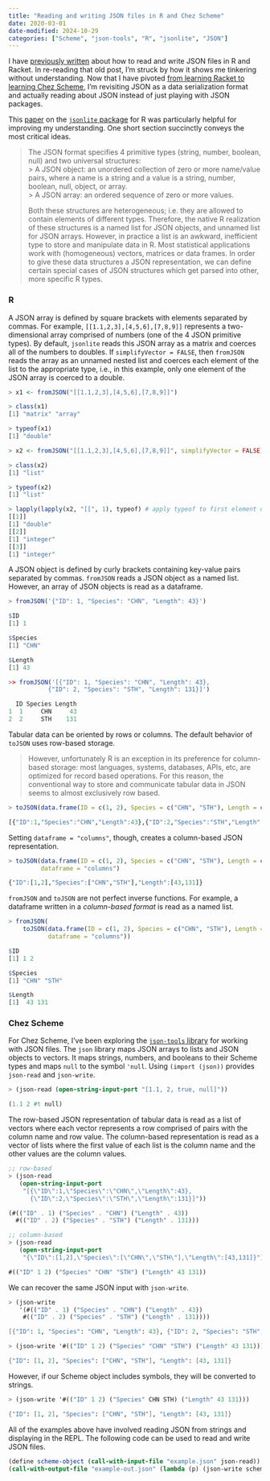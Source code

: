 ```yaml
---
title: "Reading and writing JSON files in R and Chez Scheme"
date: 2020-03-01
date-modified: 2024-10-29
categories: ["Scheme", "json-tools", "R", "jsonlite", "JSON"]
---
```


I have [previously written](/reading-writing-json-files-r-racket/) about how to read and write JSON files in R and Racket. In re-reading that old post, I'm struck by how it shows me tinkering without understanding. Now that I have pivoted [from learning Racket to learning Chez Scheme](/exploring-scheme-implementations/), I'm revisiting JSON as a data serialization format and actually reading about JSON instead of just playing with JSON packages. 

This [paper](https://arxiv.org/pdf/1403.2805.pdf) on the [`jsonlite` package](https://jeroen.cran.dev/jsonlite/index.html) for R was particularly helpful for improving my understanding. One short section succinctly conveys the most critical ideas.

> The JSON format specifies 4 primitive types (string, number, boolean, null) and two universal structures:   
>> A JSON object: an unordered collection of zero or more name/value pairs, where a name is a string and a value is a string, number, boolean, null, object, or array.  
>> A JSON array: an ordered sequence of zero or more values. 
> 
> Both these structures are heterogeneous; i.e. they are allowed to contain elements of different types. Therefore, the native R realization of these structures is a named list for JSON objects, and unnamed list for JSON arrays. However, in practice a list is an awkward, inefficient type to store and manipulate data in R. Most statistical applications work with (homogeneous) vectors, matrices or data frames. In order to give these data structures a JSON representation, we can define certain special cases of JSON structures which get parsed into other, more specific R types. 

### R

A JSON array is defined by square brackets with elements separated by commas. For example, `[[1.1,2,3],[4,5,6],[7,8,9]]` represents a two-dimensional array comprised of numbers (one of the 4 JSON primitive types). By default, `jsonlite` reads this JSON array as a matrix and coerces all of the numbers to doubles. If `simplifyVector = FALSE`, then `fromJSON` reads the array as an unnamed nested list and coerces each element of the list to the appropriate type, i.e., in this example, only one element of the JSON array is coerced to a double. 

``` r
> x1 <- fromJSON("[[1.1,2,3],[4,5,6],[7,8,9]]")

> class(x1)
[1] "matrix" "array" 

> typeof(x1)
[1] "double"

> x2 <- fromJSON("[[1.1,2,3],[4,5,6],[7,8,9]]", simplifyVector = FALSE)

> class(x2)
[1] "list"

> typeof(x2)
[1] "list"

> lapply(lapply(x2, "[[", 1), typeof) # apply typeof to first element of each sub-list
[[1]]
[1] "double"
[[2]]
[1] "integer"
[[3]]
[1] "integer"
```

A JSON object is defined by curly brackets containing key-value pairs separated by commas. `fromJSON` reads a JSON object as a named list. However, an array of JSON objects is read as a dataframe. 

``` r
> fromJSON('{"ID": 1, "Species": "CHN", "Length": 43}')

$ID
[1] 1

$Species
[1] "CHN"

$Length
[1] 43

>> fromJSON('[{"ID": 1, "Species": "CHN", "Length": 43}, 
           {"ID": 2, "Species": "STH", "Length": 131}]')

  ID Species Length
1  1     CHN     43
2  2     STH    131
```

Tabular data can be oriented by rows or columns. The default behavior of `toJSON` uses row-based storage.

>However, unfortunately R is an exception in its preference for column-based storage: most languages, systems, databases, APIs, etc, are optimized for record based operations. For this reason, the conventional way to store and communicate tabular data in JSON seems to almost exclusively row based. 

``` r
> toJSON(data.frame(ID = c(1, 2), Species = c("CHN", "STH"), Length = c(43, 131)))

[{"ID":1,"Species":"CHN","Length":43},{"ID":2,"Species":"STH","Length":131}] 
```

Setting `dataframe = "columns"`, though, creates a column-based JSON representation. 

``` r
> toJSON(data.frame(ID = c(1, 2), Species = c("CHN", "STH"), Length = c(43, 131)), 
         dataframe = "columns")

{"ID":[1,2],"Species":["CHN","STH"],"Length":[43,131]} 
```

`fromJSON` and `toJSON` are not perfect inverse functions. For example, a dataframe written in a *column-based format* is read as a named list. 

``` r
> fromJSON(
    toJSON(data.frame(ID = c(1, 2), Species = c("CHN", "STH"), Length = c(43, 131)), 
           dataframe = "columns"))

$ID
[1] 1 2

$Species
[1] "CHN" "STH"

$Length
[1]  43 131
```

### Chez Scheme

For Chez Scheme, I've been exploring the [`json-tools` library](https://akkuscm.org/packages/json-tools/) for working with JSON files. The `json` library maps JSON arrays to lists and JSON objects to vectors. It maps strings, numbers, and booleans to their Scheme types and maps `null` to the symbol `'null`. Using `(import (json))` provides `json-read` and `json-write`.

``` scheme
> (json-read (open-string-input-port "[1.1, 2, true, null]"))

(1.1 2 #t null)
```

The row-based JSON representation of tabular data is read as a list of vectors where each vector represents a row comprised of pairs with the column name and row value. The column-based representation is read as a vector of lists where the first value of each list is the column name and the other values are the column values.

``` scheme
;; row-based
> (json-read
   (open-string-input-port
    "[{\"ID\":1,\"Species\":\"CHN\",\"Length\":43},
      {\"ID\":2,\"Species\":\"STH\",\"Length\":131}]")) 

(#(("ID" . 1) ("Species" . "CHN") ("Length" . 43))
  #(("ID" . 2) ("Species" . "STH") ("Length" . 131)))

;; column-based
> (json-read
   (open-string-input-port
    "{\"ID\":[1,2],\"Species\":[\"CHN\",\"STH\"],\"Length\":[43,131]}"))

#(("ID" 1 2) ("Species" "CHN" "STH") ("Length" 43 131))
```

We can recover the same JSON input with `json-write`.

``` scheme
> (json-write
   '(#(("ID" . 1) ("Species" . "CHN") ("Length" . 43))
    #(("ID" . 2) ("Species" . "STH") ("Length" . 131))))

[{"ID": 1, "Species": "CHN", "Length": 43}, {"ID": 2, "Species": "STH", "Length": 131}]

> (json-write '#(("ID" 1 2) ("Species" "CHN" "STH") ("Length" 43 131)))

{"ID": [1, 2], "Species": ["CHN", "STH"], "Length": [43, 131]}
```

However, if our Scheme object includes symbols, they will be converted to strings.

``` scheme
> (json-write '#(("ID" 1 2) ("Species" CHN STH) ("Length" 43 131)))

{"ID": [1, 2], "Species": ["CHN", "STH"], "Length": [43, 131]}
```

All of the examples above have involved reading JSON from strings and displaying in the REPL. The following code can be used to read and write JSON files.

``` scheme
(define scheme-object (call-with-input-file "example.json" json-read))
(call-with-output-file "example-out.json" (lambda (p) (json-write scheme-object p)))
```
